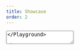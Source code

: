 ```yaml
---
title: Showcase
order: 2
---
```




<Playground system="eu" selectedKind="TextArea" selectedStory="default">
  <TextArea
    id="example1"
    label={demoContentDefault.label}
    placeholder={demoContentDefault.placeholder}
    rows={4}
    helperText="Help message"
  />
</Playground>

## Disabled

<Playground system="eu" selectedKind="TextArea" selectedStory="default">
  <TextArea
    id="example2"
    label={demoContentDefault.label}
    placeholder={demoContentDefault.placeholder}
    rows={4}
    helperText="Help message"
    disabled
  />
</Playground>

## With error

<Playground system="eu" selectedKind="TextArea" selectedStory="default">
  <TextArea
    id="example3"
    label={demoContentDefault.label}
    placeholder={demoContentDefault.placeholder}
    rows={4}
    helperText="Help message"
    invalid
    invalidText="Error message"
  />
</Playground>

